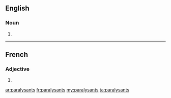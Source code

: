 ==English==

===Noun===
{{head|en|noun plural form}}

# {{plural of|paralysant|lang=en}}

----

==French==

===Adjective===
{{fr-adj-form}}

# {{masculine plural of|paralysant|lang=fr}}

[[ar:paralysants]]
[[fr:paralysants]]
[[my:paralysants]]
[[ta:paralysants]]